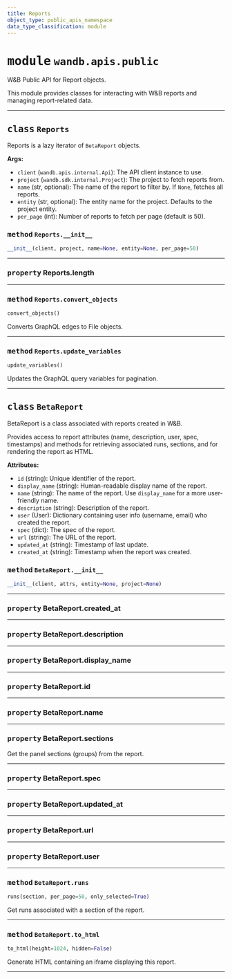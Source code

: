 ```yaml
---
title: Reports
object_type: public_apis_namespace
data_type_classification: module
---
```


<Card title="View the source code" href="https://github.com/wandb/wandb/blob/main/wandb/apis/public/reports.py" icon="github"/>




# <kbd>module</kbd> `wandb.apis.public`
W&B Public API for Report objects. 

This module provides classes for interacting with W&B reports and managing report-related data. 



---

## <kbd>class</kbd> `Reports`
Reports is a lazy iterator of `BetaReport` objects. 



**Args:**
 
 - `client` (`wandb.apis.internal.Api`):  The API client instance to use. 
 - `project` (`wandb.sdk.internal.Project`):  The project to fetch reports from. 
 - `name` (str, optional):  The name of the report to filter by. If `None`,  fetches all reports. 
 - `entity` (str, optional):  The entity name for the project. Defaults to  the project entity. 
 - `per_page` (int):  Number of reports to fetch per page (default is 50). 

### <kbd>method</kbd> `Reports.__init__`

```python
__init__(client, project, name=None, entity=None, per_page=50)
```






---


### <kbd>property</kbd> Reports.length





---


### <kbd>method</kbd> `Reports.convert_objects`

```python
convert_objects()
```

Converts GraphQL edges to File objects. 

---

### <kbd>method</kbd> `Reports.update_variables`

```python
update_variables()
```

Updates the GraphQL query variables for pagination. 


---

## <kbd>class</kbd> `BetaReport`
BetaReport is a class associated with reports created in W&B. 

Provides access to report attributes (name, description, user, spec, timestamps) and methods for retrieving associated runs, sections, and for rendering the report as HTML. 



**Attributes:**
 
 - `id` (string):  Unique identifier of the report. 
 - `display_name` (string):  Human-readable display name of the report. 
 - `name` (string):  The name of the report. Use `display_name` for a more user-friendly name. 
 - `description` (string):  Description of the report. 
 - `user` (User):  Dictionary containing user info (username, email) who  created the report. 
 - `spec` (dict):  The spec of the report. 
 - `url` (string):  The URL of the report. 
 - `updated_at` (string):  Timestamp of last update. 
 - `created_at` (string):  Timestamp when the report was created. 

### <kbd>method</kbd> `BetaReport.__init__`

```python
__init__(client, attrs, entity=None, project=None)
```






---

### <kbd>property</kbd> BetaReport.created_at





---

### <kbd>property</kbd> BetaReport.description





---

### <kbd>property</kbd> BetaReport.display_name





---

### <kbd>property</kbd> BetaReport.id





---

### <kbd>property</kbd> BetaReport.name





---

### <kbd>property</kbd> BetaReport.sections

Get the panel sections (groups) from the report. 

---

### <kbd>property</kbd> BetaReport.spec





---

### <kbd>property</kbd> BetaReport.updated_at





---

### <kbd>property</kbd> BetaReport.url





---

### <kbd>property</kbd> BetaReport.user







---

### <kbd>method</kbd> `BetaReport.runs`

```python
runs(section, per_page=50, only_selected=True)
```

Get runs associated with a section of the report. 

---

### <kbd>method</kbd> `BetaReport.to_html`

```python
to_html(height=1024, hidden=False)
```

Generate HTML containing an iframe displaying this report. 


---



